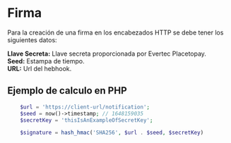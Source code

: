 # Firma

Para la creación de una firma en los encabezados HTTP se debe tener los siguientes datos:

**Llave Secreta:** Llave secreta proporcionada por Evertec Placetopay. <br/>
**Seed:** Estampa de tiempo. <br/>
**URL:** Url del hebhook. <br/>

## Ejemplo de calculo en PHP
```php
    $url = 'https://client-url/notification';
    $seed = now()->timestamp; // 1648159035
    $secretKey = 'thisIsAnExampleOfSecretKey';

    $signature = hash_hmac('SHA256', $url . $seed, $secretKey)
```
